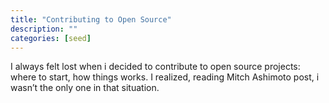 ```yaml
---
title: "Contributing to Open Source"
description: ""
categories: [seed]
---
```


I always felt lost when i decided to contribute to open source projects: where
to start, how things works. I realized, reading Mitch Ashimoto post, i wasn’t
the only one in that situation.
